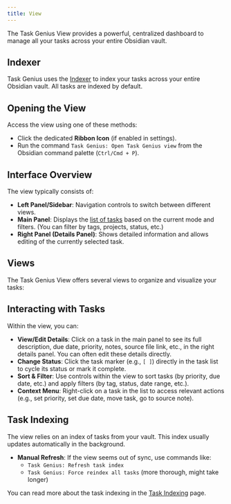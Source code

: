 ```yaml
---
title: View
---
```



The Task Genius View provides a powerful, centralized dashboard to manage all your tasks across your entire Obsidian vault.

<VersionCallout version="7.0.0" />

## Indexer

Task Genius uses the [Indexer](docs/view/indexer) to index your tasks across your entire Obsidian vault. All tasks are indexed by default.

## Opening the View

Access the view using one of these methods:

- Click the dedicated **Ribbon Icon** (if enabled in settings).
- Run the command `Task Genius: Open Task Genius view` from the Obsidian command palette (`Ctrl/Cmd + P`).

## Interface Overview

The view typically consists of:

- **Left Panel/Sidebar**: Navigation controls to switch between different views.
- **Main Panel**: Displays the [list of tasks](/docs/task-view/list-item) based on the current mode and filters. (You can filter by tags, projects, status, etc.)
- **Right Panel (Details Panel)**: Shows detailed information and allows editing of the currently selected task.

## Views

The Task Genius View offers several views to organize and visualize your tasks:

<Cards>
  <Card
    title="Inbox"
    href="/docs/task-view/inbox-view"
    description="Shows tasks recently captured or those that haven't been processed or assigned specific metadata (like projects or dates)."
  />
  <Card
    title="Forecast"
    href="/docs/task-view/forecast-view"
    description="Displays tasks with upcoming due dates, often grouped by day or week."
  />
  <Card
    title="Tags"
    href="/docs/task-view/tag-view"
    description="Groups tasks based on the tags associated with them."
  />
  <Card
    title="Projects"
    href="/docs/task-view/project-view"
    description="Groups tasks based on #project tags or project metadata."
  />
  <Card
    title="Review"
    href="/docs/task-view/review-view"
    description="Helps you review incomplete tasks or tasks needing attention."
  />
  <Card
    title="Flag"
    href="/docs/task-view/flag-view"
    description="Groups tasks based on their priority."
  />
  <Card
    title="Event"
    href="/docs/task-view/event-view"
    description="Use calendar (eg. month/week/day) view to see your tasks in a calendar format."
  />
  <Card
    title="Status"
    href="/docs/task-view/status-view"
    description="Groups tasks based on their status (e.g., '- [x]', '- [ ]', '- [!]')."
  />
  <Card
    title="Habit"
    href="/docs/task-view/habit-view"
    description="Fetch metadata from your daily notes and display them in a list."
  />
  <Card
    title="Plan"
    href="/docs/task-view/plan-view"
    description="View tasks in a Gantt chart view."
  />
  <Card
    title="Custom"
    href="/docs/task-view/custom-view"
    description="Create a custom view to display tasks in a specific way."
  />
</Cards>

## Interacting with Tasks

Within the view, you can:

- **View/Edit Details**: Click on a task in the main panel to see its full description, due date, priority, notes, source file link, etc., in the right details panel. You can often edit these details directly.
- **Change Status**: Click the task marker (e.g., `[ ]`) directly in the task list to cycle its status or mark it complete.
- **Sort & Filter**: Use controls within the view to sort tasks (by priority, due date, etc.) and apply filters (by tag, status, date range, etc.).
- **Context Menu**: Right-click on a task in the list to access relevant actions (e.g., set priority, set due date, move task, go to source note).

## Task Indexing

The view relies on an index of tasks from your vault. This index usually updates automatically in the background.

- **Manual Refresh**: If the view seems out of sync, use commands like:
  - `Task Genius: Refresh task index`
  - `Task Genius: Force reindex all tasks` (more thorough, might take longer)

You can read more about the task indexing in the [Task Indexing](/docs/task-view/indexer) page.
